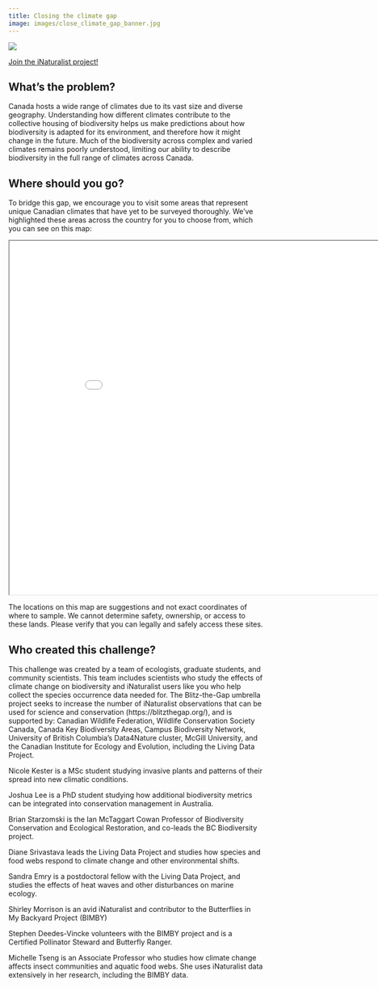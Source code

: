 ```yaml
---
title: Closing the climate gap
image: images/close_climate_gap_banner.jpg
---
```


![](images/close_climate_gap_banner.jpg)

[Join the iNaturalist project!](https://inaturalist.ca/projects/blitz-the-gap-closing-the-climate-gap){.btn .btn-primary .btn role="button"}

## What's the problem?

Canada hosts a wide range of climates due to its vast size and diverse geography. Understanding how different climates contribute to the collective housing of biodiversity helps us make predictions about how biodiversity is adapted for its environment, and therefore how it might change in the future. Much of the biodiversity across complex and varied climates remains poorly understood, limiting our ability to describe biodiversity in the full range of climates across Canada.

## Where should you go?

To bridge this gap, we encourage you to visit some areas that represent unique Canadian climates that have yet to be surveyed thoroughly. We’ve highlighted these areas across the country for you to choose from, which you can see on this map:

```{=html}
<iframe width="900" height="700" src="maps/climate-gap-map.html" title="Climate gaps"></iframe>
```

::: callout-warning
The locations on this map are suggestions and not exact coordinates of where to sample. We cannot determine safety, ownership, or access to these lands. Please verify that you can legally and safely access these sites.
:::

## Who created this challenge?

This challenge was created by a team of ecologists, graduate students, and community scientists. This team includes scientists who study the effects of climate change on biodiversity and iNaturalist users like you who help collect the species occurrence data needed for. The Blitz-the-Gap umbrella project seeks to increase the number of iNaturalist observations that can be used for science and conservation (https://blitzthegap.org/), and is supported by: Canadian Wildlife Federation, Wildlife Conservation Society Canada, Canada Key Biodiversity Areas, Campus Biodiversity Network, University of British Columbia’s Data4Nature cluster, McGill University, and the Canadian Institute for Ecology and Evolution, including the Living Data Project.

Nicole Kester is a MSc student studying invasive plants and patterns of their spread into new climatic conditions.

Joshua Lee is a PhD student studying how additional biodiversity metrics can be integrated into conservation management in Australia.  

Brian Starzomski is the Ian McTaggart Cowan Professor of Biodiversity Conservation and Ecological Restoration, and co-leads the BC Biodiversity project.

Diane Srivastava leads the Living Data Project and studies how species and food webs respond to climate change and other environmental shifts.

Sandra Emry is a postdoctoral fellow with the Living Data Project, and studies the effects of heat waves and other disturbances on marine ecology.

Shirley Morrison is an avid iNaturalist and contributor to the Butterflies in My Backyard Project (BIMBY)

Stephen Deedes-Vincke volunteers with the BIMBY project and is a Certified Pollinator Steward and Butterfly Ranger.

Michelle Tseng is an Associate Professor who studies how climate change affects insect communities and aquatic food webs. She uses iNaturalist data extensively in her research, including the BIMBY data.
